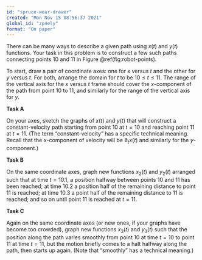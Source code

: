 ```yaml
---
id: "spruce-wear-drawer"
created: "Mon Nov 15 08:56:37 2021"
global_id: "zp4ely"
format: "On paper"
---
```


There can be many ways to describe a given path using $x(t)$ and $y(t)$ functions. Your task in this problem is to construct a few such paths connecting points 10 and 11 in Figure \@ref(fig:robot-points).

To start, draw a pair of coordinate axes: one for $x$ versus $t$ and the other for $y$ versus $t$. For both, arrange the domain for $t$ to be $10 \leq t \leq 11$. The range of the vertical axis for the $x$ versus $t$ frame should cover the $x$-component of the path from point 10 to 11, and similarly for the range of the vertical axis for $y$.

**Task A**

On your axes, sketch the graphs of $x(t)$ and $y(t)$ that will construct a constant-velocity path starting from point 10 at $t=10$ and reaching point 11 at $t=11$. (The term "constant-velocity" has a specific technical meaning. Recall that the $x$-component of velocity will be $\partial_t x(t)$ and similarly for the $y$-component.)

**Task B**

On the same coordinate axes, graph new functions $x_2(t)$ and $y_2(t)$ arranged such that at time $t=10.1$, a position halfway between points 10 and 11 has been reached; at time $10.2$ a position half of the remaining distance to point 11 is reached; at time $10.3$ a point half of the remaining distance to 11 is reached; and so on until point 11 is reached at $t=11$. 

**Task C**

Again on the same coordinate axes (or new ones, if your graphs have become too crowded), graph new functions $x_3(t)$ and $y_3(t)$ such that the position along the path varies smoothly from point 10 at time $t=10$ to point 11 at time $t=11$, but the motion briefly comes to a halt halfway along the path, then starts up again. (Note that "smoothly" has a technical meaning.)

